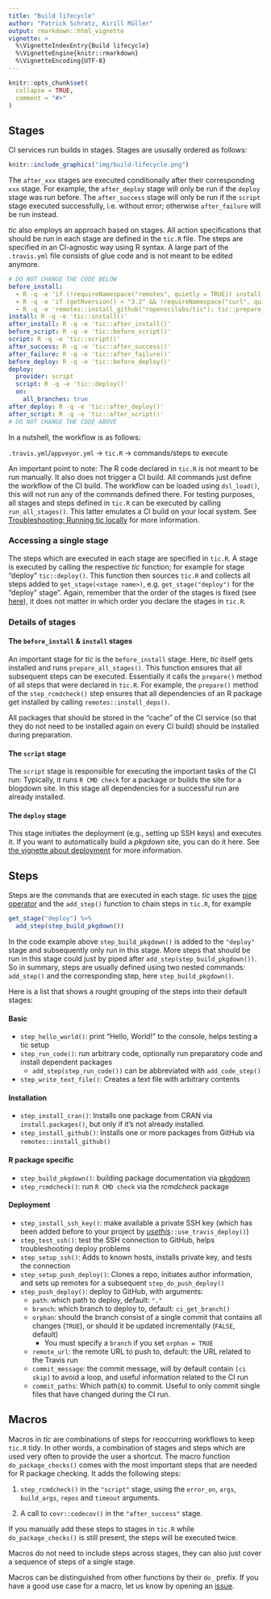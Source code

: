 ```yaml
---
title: "Build lifecycle"
author: "Patrick Schratz, Kirill Müller"
output: rmarkdown::html_vignette
vignette: >
  %\VignetteIndexEntry{Build lifecycle}
  %\VignetteEngine{knitr::rmarkdown}
  %\VignetteEncoding{UTF-8}
---
```


```r
knitr::opts_chunk$set(
  collapse = TRUE,
  comment = "#>"
)
```

## Stages

CI services run builds in stages.
Stages are ususally ordered as follows:

```r
knitr::include_graphics("img/build-lifecycle.png")
```

The `after_xxx` stages are executed conditionally after their corresponding `xxx` stage.
For example, the `after_deploy` stage will only be run if the `deploy` stage was run before.
The `after_success` stage will only be run if the `script` stage executed successfully, i.e. without error; otherwise `after_failure` will be run instead.

*tic* also employs an approach based on stages.
All action specifications that should be run in each stage are defined in the `tic.R` file.
The steps are specified in an CI-agnostic way using R syntax.
A large part of the `.travis.yml` file consists of glue code and is not meant to be edited anymore.

```yml
# DO NOT CHANGE THE CODE BELOW
before_install:
  - R -q -e 'if (!requireNamespace("remotes", quietly = TRUE)) install.packages("remotes")'
  - R -q -e 'if (getRversion() < "3.2" && !requireNamespace("curl", quietly = TRUE)) install.packages("curl")'
  - R -q -e 'remotes::install_github("ropenscilabs/tic"); tic::prepare_all_stages()'
install: R -q -e 'tic::install()'
after_install: R -q -e 'tic::after_install()'
before_script: R -q -e 'tic::before_script()'
script: R -q -e 'tic::script()'
after_success: R -q -e 'tic::after_success()'
after_failure: R -q -e 'tic::after_failure()'
before_deploy: R -q -e 'tic::before_deploy()'
deploy:
  provider: script
  script: R -q -e 'tic::deploy()'
  on:
    all_branches: true
after_deploy: R -q -e 'tic::after_deploy()'
after_script: R -q -e 'tic::after_script()'
# DO NOT CHANGE THE CODE ABOVE
```

In a nutshell, the workflow is as follows:

`.travis.yml`/`appveyor.yml` -> `tic.R` -> commands/steps to execute

An important point to note: The R code declared in `tic.R` is not meant to be run manually.
It also does not trigger a CI build.
All commands just define the workflow of the CI build.
The workflow can be loaded using `dsl_load()`, this will not run any of the commands defined there.
For testing purposes, all stages and steps defined in `tic.R` can be  executed by calling `run_all_stages()`.
This latter emulates a CI build on your local system.
See [Troubleshooting: Running tic locally](advanced#troubleshooting-running-tic-locally) for more information.

### Accessing a single stage

The steps which are executed in each stage are specified in `tic.R`.
A stage is executed by calling the respective *tic* function; for example for stage "deploy" `tic::deploy()`.
This function then sources `tic.R` and collects all steps added to `get_stage(<stage name>)`, e.g. `get_stage("deploy")` for the "deploy" stage".
Again, remember that the order of the stages is fixed (see [here](#stages)), it does not matter in which order you declare the stages in `tic.R`.

### Details of stages

#### The `before_install` & `install` stages

An important stage for *tic* is the `before_install` stage.
Here, *tic* itself gets installed and runs `prepare_all_stages()`.
This function ensures that all subsequent steps can be executed.
Essentially it calls the `prepare()` method of all steps that were declared in `tic.R`.
For example, the `prepare()` method of the `step_rcmdcheck()` step ensures that all dependencies of an R package get installed by calling `remotes::install_deps()`.

All packages that should be stored in the "cache" of the CI service (so that they do not need to be installed again on every CI build) should be installed during preparation.

#### The `script` stage

The `script` stage is responsible for executing the important tasks of the CI run: Typically, it runs `R CMD check` for a package or builds the site for a blogdown site.
In this stage all dependencies for a successful run are already installed.

#### The `deploy` stage

This stage initiates the deployment (e.g., setting up SSH keys) and executes it.
If you want to automatically build a _pkgdown_ site, you can do it here.
See [the vignette about deployment](deployment.html) for more information.

## Steps

Steps are the commands that are executed in each stage.
*tic* uses the [pipe operator](https://magrittr.tidyverse.org/) and the `add_step()` function to chain steps in `tic.R`, for example

```r
get_stage("deploy") %>%
  add_step(step_build_pkgdown())
```

In the code example above `step_build_pkgdown()` is added to the `"deploy"` stage and subsequently only run in this stage.
More steps that should be run in this stage could just by piped after `add_step(step_build_pkgdown())`.
So in summary, steps are usually defined using two nested commands: `add_step()` and the corresponding step, here `step_build_pkgdown()`.

Here is a list that shows a rought grouping of the steps into their default stages:

#### Basic

- `step_hello_world()`: print "Hello, World!" to the console, helps testing a tic setup
- `step_run_code()`: run arbitrary code, optionally run preparatory code and install dependent packages
    - `add_step(step_run_code())` can be abbreviated with `add_code_step()`
- `step_write_text_file()`: Creates a text file with arbitrary contents
    
#### Installation

- `step_install_cran()`: Installs one package from CRAN via `install.packages()`, but only if it's not already installed.
- `step_install_github()`: Installs one or more packages from GitHub via `remotes::install_github()`

#### R package specific

- `step_build_pkgdown()`: building package documentation via [pkgdown](https://github.com/r-lib/pkgdown)
- `step_rcmdcheck()`: run `R CMD check` via the _rcmdcheck_ package
    
#### Deployment

- `step_install_ssh_key()`: make available a private SSH key (which has been added before to your project by [*usethis*](https://github.com/r-lib/usethis)`::use_travis_deploy()`)
- `step_test_ssh()`: test the SSH connection to GitHub, helps troubleshooting deploy problems
- `step_setup_ssh()`: Adds to known hosts, installs private key, and tests the connection
- `step_setup_push_deploy()`: Clones a repo, initiates author information, and sets up remotes for a subsequent `step_do_push_deploy()`
- `step_push_deploy()`: deploy to GitHub, with arguments:
    - `path`: which path to deploy, default: `"."`
    - `branch`: which branch to deploy to, default: `ci_get_branch()`
    - `orphan`: should the branch consist of a single commit that contains all changes (`TRUE`), or should it be updated incrementally (`FALSE`, default)
        - You must specify a `branch` if you set `orphan = TRUE`
    - `remote_url`: the remote URL to push to, default: the URL related to the Travis run
    - `commit_message`: the commit message, will by default contain `[ci skip]` to avoid a loop, and useful information related to the CI run
    - `commit_paths`: Which path(s) to commit. Useful to only commit single files that have changed during the CI run.
    
## Macros

Macros in *tic* are combinations of steps for reoccurring workflows to keep `tic.R` tidy.
In other words, a combination of stages and steps which are used very often to provide the user a shortcut.
The macro function `do_package_checks()` comes with the most important steps that are needed for R package checking. 
It adds the following steps:

1. `step_rcmdcheck()` in the `"script"` stage, using the `error_on`, `args`, `build_args`, `repos` and `timeout` arguments.

2. A call to `covr::codecov()` in the `"after_success"` stage.

If you manually add these steps to stages in `tic.R` while `do_package_checks()` is still present, the steps will be executed twice. 

Macros do not need to include steps across stages, they can also just cover a sequence of steps of a single stage.

Macros can be distinguished from other functions by their `do_` prefix.
If you have a good use case for a macro, let us know by opening an [issue](https://github.com/ropenscilabs/tic/issues).
